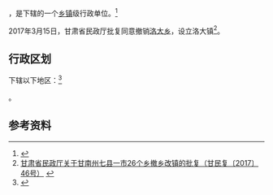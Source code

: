 {{中国乡级行政区|62/30/24/209/000}}

'''{{PAGENAMEBASE}}'''，是{{PRC admin/fullname|62/30/24/209/000|3}}下辖的一个[[乡镇|乡镇]]级行政单位。<ref>{{PRC admin/ref sgc|{{PRC admin/parent|62/30/24/209/000}}}}</ref>

2017年3月15日，甘肃省民政厅批复同意撤销[[洛大乡|洛大乡]]，设立洛大镇<ref>[http://www.gsmz.gov.cn/articles/2017/04/16/article_24_111146_1.html 甘肃省民政厅关于甘南州七县一市26个乡撤乡改镇的批复（甘民复〔2017〕46号）] {{Wayback|url=http://www.gsmz.gov.cn/articles/2017/04/16/article_24_111146_1.html |date=20170629100108 }}</ref>。

== 行政区划 ==

{{PAGENAMEBASE}}下辖以下地区：<ref>{{PRC admin/ref sgc|62/30/24/209/000}}</ref>

{{PRC admin/children|62/30/24/209/000}}。

== 参考资料 ==

{{reflist}}

{{行政区划小作品}}
{{PRC admin/navcat|62/30/24/209/000}}